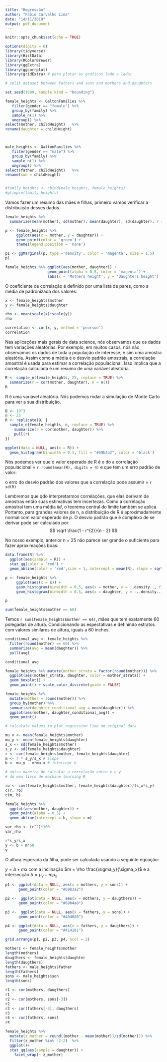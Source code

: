```yaml
---
title: "Regressão"
author: "Fabio Carvalho Lima"
date: "14/11/2019"
output: pdf_document
---
```


```r
knitr::opts_chunk$set(echo = TRUE)
```
```r

options(digits = 6)
library(tidyverse)
library(HistData)
library(RColorBrewer)
library(ggExtra)
library(ggcorrplot)
library(gridExtra) # para plotar os gráficos lado a lado)
```



```r

# split dataset between fathers and sons and mothers and daughters

set.seed(1989, sample.kind = "Rounding")

female_heights <- GaltonFamilies %>%
   filter(gender == "female") %>%
   group_by(family) %>%
   sample_n(1) %>%
   ungroup() %>%
select(mother, childHeight)   %>%
rename(daughter = childHeight) 



male_heights <- GaltonFamilies %>%
   filter(gender == "male") %>%
   group_by(family) %>%
   sample_n(1) %>%
   ungroup() %>%
select(father, childHeight)   %>%
rename(son = childHeight) 


#family_heights <- cbind(male_heights, female_heights)
#glimpse(family_heights)
```

Vamos fazer um resumo das mães e filhas, primeiro vamos verificar a distribuição desses dados.


```r

female_heights %>%
  summarize(mean(mother), sd(mother), mean(daughter), sd(daughter), r = cor(mother, daughter))
```

```r

p <- female_heights %>%
     ggplot(aes(x = mother, y = daughter)) +
     geom_point(color = 'green') +
     theme(legend.position = 'none')

p1 <- ggMarginal(p, type ='density', color = 'magenta', size = 1.5)
p1
```


```r

female_heights %>% ggplot(aes(mother, daughter)) +
                   geom_point(alpha = 0.5, color = 'magenta') + 
                   labs(x = 'Mothers height', y = 'Daughters height')
```

O coeficiente de correlação é definido por uma lista de pares, como a média de padronizada dos valores:

```r

x <- female_heights$mother
y <- female_heights$daughter

rho <- mean(scale(x)*scale(y))
rho

correlation <- cor(x, y, method = 'pearson')
correlation
```

Nas aplicações mais gerais de data science, nós observamos que os dados tem variações aleatórias. Por exemplo, em muitos casos, nós não observamos os dados de toda a população de interesse, e sim uma amostra aleatória. Assim como a média e o desvio padrão amostrais, a correlação amostral é usada para estimar a correlação populacional. Isso implica que a correlação calculada é um resumo de uma variável aleatória.

```r

R <- sample_n(female_heights, 25, replace = TRUE) %>%
  summarize(r = cor(mother, daughter), n = n())
R
```

R é uma variável aleatória. Nós podemos rodar a simulação de Monte Carlo para ver a sua distribuição.

```r

B <- 10^3
n <- 25
R <- replicate(B, {
  sample_n(female_heights, n, replace = TRUE) %>%
    summarize(r = cor(mother, daughter)) %>%
    pull(r)
})
```

```r

ggplot(data = NULL, aes(x = R)) + 
  geom_histogram(binwidth = 0.1, fill = "#69b3a2", color = 'black')
```

Nós podemos ver que o valor esperado de R é o do a correlação populacional = `r round(mean(R), digits = 4)` e que tem um erro padrão de valor:

o erro do desvio padrão dos valores que a correlação pode assumir = `r sd(R)` 


Lembremos que qdo interpretarmos correlações, que elas derivam de amostras então suas estimativas tem incertezas. Como a correlação amostral tem uma média *iid*, o teorema central do limite também se aplica. Portanto, para grandes valores de n, a distribuição de R é aproximadamente normal com valor esperado de $\rho$. O desvio padrão que é complexo de se derivar pode ser calculado por:
$$
\sqrt \frac{1 - r^{2}}{n - 2}
$$

No nosso exemplo, anterior n = 25 não parece ser grande o suficiente para fazer aproximações boas:

```r

data.frame(R) %>%
  ggplot(aes(sample = R)) + 
  stat_qq(color = 'red') +
  geom_abline(color = 'red',size = 1, intercept = mean(R), slope = sqrt((1 - mean(R)^2)/(n - 2)))
```

```r

p <- female_heights %>%
     ggplot(aes(x = x)) +
     geom_histogram(binwidth = 0.5, aes(x = mother, y = ..density.., fill = "mother"), color = "#69b3a2") +
     geom_histogram(binwidth = 0.5, aes(x = daughter, y = -..density.., fill = "daughter"), color = "#404080") 

p     
```

```r

sum(female_heights$mother == 60)
```

Temos  ` r sum(female_heights$mother == 64) `, mães que tem exatamente 60 polegadas de altura. Condicionando as espectativas e definindo estratos com valores similares de altura, iguais a 60 inches.

```r

conditional_avg <- female_heights %>%
  filter(round(mother) == 60) %>%
  summarize(avg = mean(daughter)) %>%
  pull(avg)

conditional_avg
```

```r

female_heights %>% mutate(mother_strata = factor(round(mother))) %>%
  ggplot(aes(mother_strata, daughter, color = mother_strata)) +
  geom_boxplot() +
  geom_point() + scale_color_discrete(guide = FALSE)
```

```r

female_heights %>%
  mutate(mother = round(mother)) %>%
  group_by(mother) %>%
  summarize(daughter_conditional_avg = mean(daughter)) %>%
  ggplot(aes(mother, daughter_conditional_avg)) +
  geom_point()
```



```r

# calculate values to plot regression line on original data

mu_x <- mean(female_heights$mother)
mu_y <- mean(female_heights$daughter)
s_x <- sd(female_heights$mother)
s_y <- sd(female_heights$daughter)
r <- cor(female_heights$mother, female_heights$daughter)
m <- r * s_y/s_x # slope
b <- mu_y - m*mu_x # intercept b

# outra maneira de calcular a correlação entre x e y
# do meu livro de machine learning R

ro <- cov(female_heights$mother, female_heights$daughter)/(s_x*s_y)
c(r, ro)
c(m, b)
```
```r

female_heights %>%
  ggplot(aes(mother, daughter)) +
  geom_point(alpha = 0.5) +
  geom_abline(intercept = b, slope = m)
```



```r

var_rho <- (r^2)*100
var_rho
```

```r
r*s_y/s_x
y <- b + m*60
y
```

O altura esperada da filha, pode ser calculada usando a seguinte equação:

$y = b + mx$ com a inclinação $m = \rho \frac{\sigma_y}{\sigma_x}$ e a intersecção $b = \mu_y - m\mu_x$

```r


p1 <- ggplot(data = NULL, aes(x = mothers, y = sons)) + 
      geom_point(color = "#69b3a2")

p2 <-  ggplot(data = NULL, aes(x = mothers, y = daugthers)) + 
      geom_point(color = "#69b4a8")

p3 <-  ggplot(data = NULL, aes(x = fathers, y = sons)) + 
      geom_point(color = "#404080")

p4 <- ggplot(data = NULL, aes(x = fathers, y = daugthers)) + 
      geom_point(color = "#414181")

grid.arrange(p1, p2, p3, p4, ncol = 2)
```


```r
mothers <- female_heights$mother
length(mothers)
daugthers <- female_heights$daughter
length(daugthers)
fathers <- male_heights$father
length(fathers)
sons <- male_heights$son
length(sons)

r1 <- cor(mothers, daugthers)
r1
r2 <- cor(mothers, sons[-3])
r2
r3 <- cor(fathers[-3], daugthers)
r3
r4 <- cor(fathers, sons)
r4
```
```r

female_heights %>%
  mutate(z_mother = round((mother - mean(mother))/sd(mother))) %>%
  filter(z_mother %in% -2:2)  %>%
  ggplot()+
  stat_qq(aes(sample = daughter)) +
    facet_wrap(~ z_mother)
```

